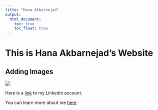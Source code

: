 ```yaml
---
title: "Hana Akbarnejad"
output: 
  html_document:
    toc: true
    toc_float: true
---
```


# This is Hana Akbarnejad's Website

## Adding Images

![](images/IUSM_Biostatistics.x95734.jpg)

Here is a [link](https://www.linkedin.com/feed/) to my Linkedin account.


You can learn more about me [here](about.html)

